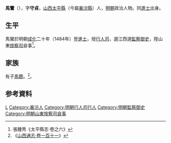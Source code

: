 {{明清人物信息框
| 姓名 = 馬鸞
| 原名 =
| 圖片名稱= 
| 圖片大小 =
| 圖片說明 = 
| 最高職務 = 山東按察司僉事
| 國家 = 大明 
| 爵位 =
| 籍貫 = [[山西|山西]][[平陽府|平陽府]][[太平縣_(北周)|太平縣]]
| 族裔 = 
| 字號 = 字守貞
| 諡號 =
| 出生日期 = 生年不詳
| 出生地點 = 
| 逝世日期 = 卒年不詳
| 逝世地點 =
| 墓葬 =
| 配偶 = 
| 親屬 = 
| 出身 =
* 成化二十年甲辰科同進士出身
| 經歷 =
| 著作 =  
}}

'''馬鸞'''（{{bd|？||？|catIdx=M}}），字'''守貞'''，[[山西|山西]][[太平縣_(北周)|太平縣]]（今屬[[襄汾縣|襄汾縣]]）人，[[明朝|明朝]]政治人物。同[[進士|進士]]出身。

== 生平 ==
馬鸞於明朝[[成化|成化]]二十年（1484年）登[[進士|進士]]，授[[行人_(官職)|行人司]]，選江西道[[監察御史|監察御史]]，陞山東[[按察司|按察司]]僉事<ref>張鍾秀《太平縣志·卷之六》</ref>。

== 家族 ==
有子[[馬聰|馬聰]]。<ref>《[http://archive.org/stream/06046162.cn#page/n36/mode/2up 山西通志‧卷一百十一]》</ref>。

==参考資料==
{{reflist}}

{{成化二十年甲辰科殿試金榜}}

{{Authority control}}

{{DEFAULTSORT:Ma馬}}
[[Category:馬姓|L]]
[[Category:襄汾人|Category:襄汾人]]
[[Category:明朝行人司行人|Category:明朝行人司行人]]
[[Category:明朝監察御史|Category:明朝監察御史]]
[[Category:明朝山東按察司僉事|Category:明朝山東按察司僉事]]


{{明朝人物小作品}}